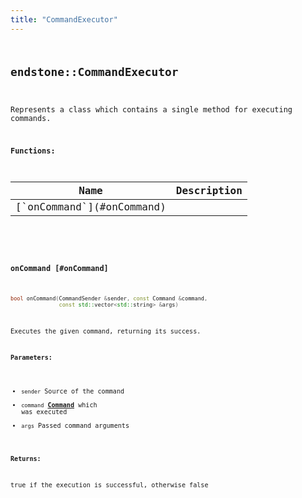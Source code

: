 ```yaml
---
title: "CommandExecutor"
---
```


## <code className="doc-symbol doc-symbol-class"/> endstone::CommandExecutor

Represents a class which contains a single method for executing commands.


















**Functions:**

<table>
<thead>
   <tr>
      <th>Name</th>
      <th>Description</th>
   </tr>
</thead>
<tbody>
<tr key="classendstone_1_1_command_executor_1abf189fa960c2e7f1fbc3f0366afc3d1f">
    <td>[`onCommand`](#onCommand)</td>
    <td></td>
</tr>
</tbody>
</table>

### <code className="doc-symbol doc-symbol-function"/> onCommand [#onCommand]

```cpp
bool onCommand(CommandSender &sender, const Command &command,
               const std::vector<std::string> &args)
```


Executes the given command, returning its success.




**Parameters:**


* `sender` Source of the command 
* `command` [**Command**](classendstone_1_1_command.md) which was executed 
* `args` Passed command arguments 



**Returns:**

true if the execution is successful, otherwise false 





        